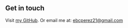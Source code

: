 ## Get in touch

Visit [my GitHub](https://github.com/ebcp-dev/). Or email me at: ebcperez21@gmail.com
